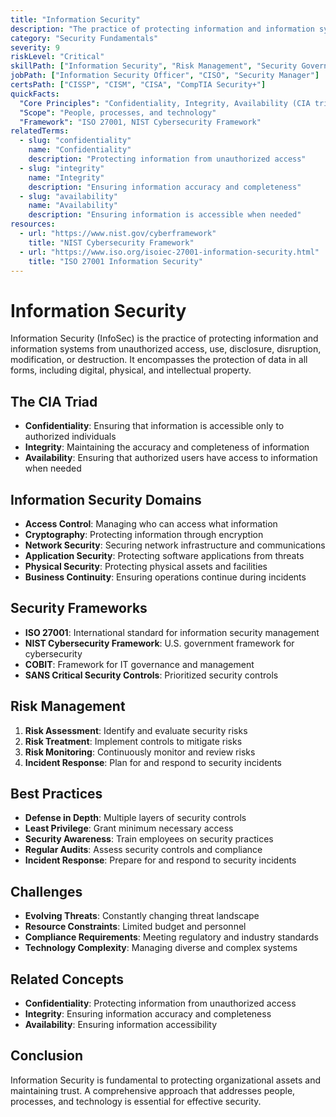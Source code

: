 ```yaml
---
title: "Information Security"
description: "The practice of protecting information and information systems from unauthorized access, use, disclosure, disruption, modification, or destruction."
category: "Security Fundamentals"
severity: 9
riskLevel: "Critical"
skillPath: ["Information Security", "Risk Management", "Security Governance"]
jobPath: ["Information Security Officer", "CISO", "Security Manager"]
certsPath: ["CISSP", "CISM", "CISA", "CompTIA Security+"]
quickFacts:
  "Core Principles": "Confidentiality, Integrity, Availability (CIA triad)"
  "Scope": "People, processes, and technology"
  "Framework": "ISO 27001, NIST Cybersecurity Framework"
relatedTerms:
  - slug: "confidentiality"
    name: "Confidentiality"
    description: "Protecting information from unauthorized access"
  - slug: "integrity"
    name: "Integrity"
    description: "Ensuring information accuracy and completeness"
  - slug: "availability"
    name: "Availability"
    description: "Ensuring information is accessible when needed"
resources:
  - url: "https://www.nist.gov/cyberframework"
    title: "NIST Cybersecurity Framework"
  - url: "https://www.iso.org/isoiec-27001-information-security.html"
    title: "ISO 27001 Information Security"
---
```


# Information Security

Information Security (InfoSec) is the practice of protecting information and information systems from unauthorized access, use, disclosure, disruption, modification, or destruction. It encompasses the protection of data in all forms, including digital, physical, and intellectual property.

## The CIA Triad
- **Confidentiality**: Ensuring that information is accessible only to authorized individuals
- **Integrity**: Maintaining the accuracy and completeness of information
- **Availability**: Ensuring that authorized users have access to information when needed

## Information Security Domains
- **Access Control**: Managing who can access what information
- **Cryptography**: Protecting information through encryption
- **Network Security**: Securing network infrastructure and communications
- **Application Security**: Protecting software applications from threats
- **Physical Security**: Protecting physical assets and facilities
- **Business Continuity**: Ensuring operations continue during incidents

## Security Frameworks
- **ISO 27001**: International standard for information security management
- **NIST Cybersecurity Framework**: U.S. government framework for cybersecurity
- **COBIT**: Framework for IT governance and management
- **SANS Critical Security Controls**: Prioritized security controls

## Risk Management
1. **Risk Assessment**: Identify and evaluate security risks
2. **Risk Treatment**: Implement controls to mitigate risks
3. **Risk Monitoring**: Continuously monitor and review risks
4. **Incident Response**: Plan for and respond to security incidents

## Best Practices
- **Defense in Depth**: Multiple layers of security controls
- **Least Privilege**: Grant minimum necessary access
- **Security Awareness**: Train employees on security practices
- **Regular Audits**: Assess security controls and compliance
- **Incident Response**: Prepare for and respond to security incidents

## Challenges
- **Evolving Threats**: Constantly changing threat landscape
- **Resource Constraints**: Limited budget and personnel
- **Compliance Requirements**: Meeting regulatory and industry standards
- **Technology Complexity**: Managing diverse and complex systems

## Related Concepts
- **Confidentiality**: Protecting information from unauthorized access
- **Integrity**: Ensuring information accuracy and completeness
- **Availability**: Ensuring information accessibility

## Conclusion

Information Security is fundamental to protecting organizational assets and maintaining trust. A comprehensive approach that addresses people, processes, and technology is essential for effective security. 